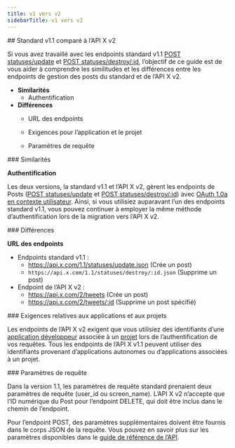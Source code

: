 ```yaml
---
title: v1 vers v2
sidebarTitle: v1 vers v2
---
```


<div id="standard-v11-compared-to-x-api-v2">
  ## Standard v1.1 comparé à l’API X v2
</div>

Si vous avez travaillé avec les endpoints standard v1.1 [POST statuses/update](https://developer.x.com/en/docs/twitter-api/v1/tweets/post-and-engage/api-reference/post-statuses-update) et [POST statuses/destroy/:id](https://developer.x.com/en/docs/twitter-api/v1/tweets/post-and-engage/api-reference/post-statuses-destroy-id), l’objectif de ce guide est de vous aider à comprendre les similitudes et les différences entre les endpoints de gestion des posts du standard et de l’API X v2.

- **Similarités**
  - Authentification
- **Différences**
  - URL des endpoints

  - Exigences pour l’application et le projet

  - Paramètres de requête

<div id="similarities">
  ### Similarités
</div>

**Authentification**

Les deux versions, la standard v1.1 et l’API X v2, gèrent les endpoints de Posts ([POST statuses/update](https://developer.x.com/en/docs/twitter-api/v1/tweets/post-and-engage/api-reference/post-statuses-update) et [POST statuses/destroy/:id](https://developer.x.com/en/docs/twitter-api/v1/tweets/post-and-engage/api-reference/post-statuses-destroy-id)) avec [OAuth 1.0a en contexte utilisateur](https://developer.x.com/content/developer-twitter/resources/fundamentals/authentication). Ainsi, si vous utilisiez auparavant l’un des endpoints standard v1.1, vous pouvez continuer à employer la même méthode d’authentification lors de la migration vers l’API X v2. 

<div id="differences">
  ### Différences
</div>

**URL des endpoints**

- Endpoints standard v1.1 :
  - https://api.x.com/1.1/statuses/update.json
    (Crée un post)
  - `https://api.x.com/1.1/statuses/destroy/:id.json`
    (Supprime un post)
- Endpoint de l’API X v2 :
  - https://api.x.com/2/tweets
    (Crée un post)
  - https://api.x.com/2/tweets/:id
    (Supprime un post spécifié)

<div id="app-and-project-requirements">
  ### Exigences relatives aux applications et aux projets
</div>

Les endpoints de l’API X v2 exigent que vous utilisiez des identifiants d’une [application développeur](/fr/resources/fundamentals/developer-apps) associée à un [projet](/fr/resources/fundamentals/developer-apps) lors de l’authentification de vos requêtes. Tous les endpoints de l’API X v1.1 peuvent utiliser des identifiants provenant d’applications autonomes ou d’applications associées à un projet.

<div id="request-parameters">
  ### Paramètres de requête
</div>

Dans la version 1.1, les paramètres de requête standard prenaient deux paramètres de requête (user\_id ou screen\_name). L’API X v2 n’accepte que l’ID numérique du Post pour l’endpoint DELETE, qui doit être inclus dans le chemin de l’endpoint.

Pour l’endpoint POST, des paramètres supplémentaires doivent être fournis dans le corps JSON de la requête. Vous pouvez en savoir plus sur les paramètres disponibles dans le [guide de référence de l’API](/fr/x-api/posts/manage-tweets/introduction).